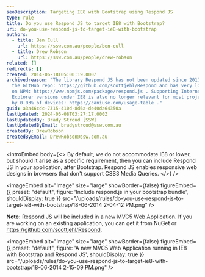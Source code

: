 ```yaml
---
seoDescription: Targeting IE8 with Bootstrap using Respond JS
type: rule
title: Do you use Respond JS to target IE8 with Bootstrap?
uri: do-you-use-respond-js-to-target-ie8-with-bootstrap
authors:
  - title: Ben Cull
    url: https://ssw.com.au/people/ben-cull
  - title: Drew Robson
    url: https://ssw.com.au/people/drew-robson
related: []
redirects: []
created: 2014-06-18T05:00:19.000Z
archivedreason: "The library Respond JS has not been updated since 2017 as per
  the GitHub repo: https://github.com/scottjehl/Respond and has very low usage
  on NPM: https://www.npmjs.com/package/respond.js . Supporting Internet
  Explorer versions under IE8 is also no longer relevant for most projects, used
  by 0.03% of devices: https://caniuse.com/usage-table ."
guid: a3a46cdc-7315-410d-8d6a-de40da64350a
lastUpdated: 2024-06-08T03:27:17.000Z
lastUpdatedBy: Brady Stroud [SSW]
lastUpdatedByEmail: bradystroud@ssw.com.au
createdBy: DrewRobson
createdByEmail: DrewRobson@ssw.com.au
---
```


<introEmbed
  body={<>
By default, we do not accommodate IE8 or lower, but should it arise as a specific requirement, then you can include Respond JS in your application, after Bootstrap. Respond JS enables responsive web designs in browsers that don't support CSS3 Media Queries.
  </>}
/>

<imageEmbed
  alt="Image"
  size="large"
  showBorder={false}
  figureEmbed={{
    preset: "default",
    figure: 'Include respond.js in your bootstrap bundle',
    shouldDisplay: true
  }}
  src="/uploads/rules/do-you-use-respond-js-to-target-ie8-with-bootstrap/18-06-2014 2-04-12 PM.png"
/>

**Note:** Respond JS will be included in a new MVC5 Web Application. If you are working on an existing application, you can get it from NuGet or https://github.com/scottjehl/Respond.


<imageEmbed
  alt="Image"
  size="large"
  showBorder={false}
  figureEmbed={{
    preset: "default",
    figure: 'A new MVC5 Web Application running in IE8 with Bootstrap and Respond JS',
    shouldDisplay: true
  }}
  src="/uploads/rules/do-you-use-respond-js-to-target-ie8-with-bootstrap/18-06-2014 2-15-09 PM.png"
/>
